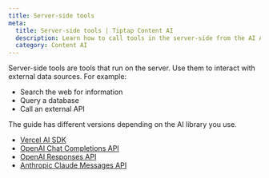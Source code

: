 ```yaml
---
title: Server-side tools
meta:
  title: Server-side tools | Tiptap Content AI
  description: Learn how to call tools in the server-side from the AI Agent extension.
  category: Content AI
---
```


Server-side tools are tools that run on the server. Use them to interact with external data sources. For example:

- Search the web for information
- Query a database
- Call an external API

The guide has different versions depending on the AI library you use.

- [Vercel AI SDK](/content-ai/capabilities/agent/custom-llms/server-side-tools/vercel-ai-sdk)
- [OpenAI Chat Completions API](/content-ai/capabilities/agent/custom-llms/server-side-tools/openai-chat-completions)
- [OpenAI Responses API](/content-ai/capabilities/agent/custom-llms/server-side-tools/openai-responses)
- [Anthropic Claude Messages API](/content-ai/capabilities/agent/custom-llms/server-side-tools/anthropic-messages)
